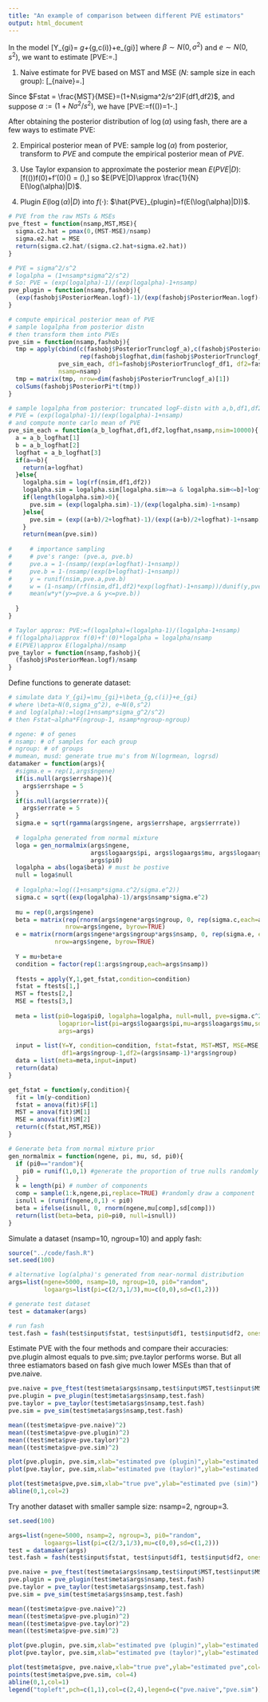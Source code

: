 ```yaml
---
title: "An example of comparison between different PVE estimators"
output: html_document
---
```

In the model 
\[Y_{gi}= \mu_g+\beta_{g,c(i)}+e_{gi}\]
where $\beta \sim N(0,\sigma^2)$ and $e\sim N(0,s^2)$, we want to estimate
\[PVE:=\frac{\sigma^2}{s^2+\sigma^2}.\]

1. Naive estimate for PVE based on MST and MSE ($N$: sample size in each group):
\[\hat{PVE}_{naive}=\frac{MST-MSE}{MST-MSE+N\times MSE}.\]

Since $Fstat = \frac{MST}{MSE}=(1+N\sigma^2/s^2)F(df1,df2)$, and suppose $\alpha:=(1+N\sigma^2/s^2)$,
we have
\[PVE:=f(\log(\alpha))=1-\frac{N}{exp(\log(\alpha))-1+N}.\]

After obtaining the posterior distribution of $\log(\alpha)$ using fash, there are a few ways to estimate PVE:

2. Empirical posterior mean of PVE: sample $\log(\alpha)$ from posterior, transform to $PVE$ and compute the empirical posterior mean of $PVE$.

3. Use Taylor expansion to approximate the posterior mean $E(PVE|D)$: 
\[f(\log(\alpha))\approx f(0)+f'(0)\log(\alpha) = \frac{1}{N}\log(\alpha),\]
so $E(PVE|D)\approx \frac{1}{N} E(\log(\alpha)|D)$.

4. Plugin $E(\log(\alpha)|D)$ into $f(\cdot)$: $\hat{PVE}_{plugin}=f(E(\log(\alpha)|D))$.


```r
# PVE from the raw MSTs & MSEs
pve_ftest = function(nsamp,MST,MSE){
  sigma.c2.hat = pmax(0,(MST-MSE)/nsamp)
  sigma.e2.hat = MSE
  return(sigma.c2.hat/(sigma.c2.hat+sigma.e2.hat))
}

# PVE = sigma^2/s^2
# logalpha = (1+nsamp*sigma^2/s^2)
# So: PVE = (exp(logalpha)-1)/(exp(logalpha)-1+nsamp)
pve_plugin = function(nsamp,fashobj){
  (exp(fashobj$PosteriorMean.logf)-1)/(exp(fashobj$PosteriorMean.logf)-1+nsamp)
}

# compute empirical posterior mean of PVE
# sample logalpha from posterior distn
# then transform them into PVEs
pve_sim = function(nsamp,fashobj){
  tmp = apply(cbind(c(fashobj$PosteriorTrunclogf_a),c(fashobj$PosteriorTrunclogf_b),
                    rep(fashobj$logfhat,dim(fashobj$PosteriorTrunclogf_a)[2])),1,
              pve_sim_each, df1=fashobj$PosteriorTrunclogf_df1, df2=fashobj$PosteriorTrunclogf_df2,
              nsamp=nsamp)
  tmp = matrix(tmp, nrow=dim(fashobj$PosteriorTrunclogf_a)[1])
  colSums(fashobj$PosteriorPi*t(tmp))
}

# sample logalpha from posterior: truncated logF-distn with a,b,df1,df2 
# PVE = (exp(logalpha)-1)/(exp(logalpha)-1+nsamp)
# and compute monte carlo mean of PVE
pve_sim_each = function(a_b_logfhat,df1,df2,logfhat,nsamp,nsim=10000){
  a = a_b_logfhat[1]
  b = a_b_logfhat[2]
  logfhat = a_b_logfhat[3]
  if(a==b){
    return(a+logfhat)
  }else{
    logalpha.sim = log(rf(nsim,df1,df2))
    logalpha.sim = logalpha.sim[logalpha.sim>=a & logalpha.sim<=b]+logfhat
    if(length(logalpha.sim)>0){
      pve.sim = (exp(logalpha.sim)-1)/(exp(logalpha.sim)-1+nsamp)
    }else{
      pve.sim = (exp((a+b)/2+logfhat)-1)/(exp((a+b)/2+logfhat)-1+nsamp)
    }
    return(mean(pve.sim))
      
#     # importance sampling
#     # pve's range: (pve.a, pve.b)
#     pve.a = 1-(nsamp/(exp(a+logfhat)-1+nsamp))
#     pve.b = 1-(nsamp/(exp(b+logfhat)-1+nsamp))
#     y = runif(nsim,pve.a,pve.b)
#     w = (1-nsamp/(rf(nsim,df1,df2)*exp(logfhat)-1+nsamp))/dunif(y,pve.a,pve.b) 
#     mean(w*y*(y>=pve.a & y<=pve.b))
    
  }
}

# Taylor approx: PVE:=f(logalpha)=(logalpha-1)/(logalpha-1+nsamp)
# f(logalpha)\approx f(0)+f'(0)*logalpha = logalpha/nsamp
# E(PVE)\approx E(logalpha)/nsamp
pve_taylor = function(nsamp,fashobj){
  (fashobj$PosteriorMean.logf)/nsamp
}

```

Define functions to generate dataset:
```r
# simulate data Y_{gi}=\mu_{gi}+\beta_{g,c(i)}+e_{gi}
# where \beta~N(0,sigma_g^2), e~N(0,s^2)
# and log(alpha):=log(1+nsamp*sigma_g^2/s^2)
# then Fstat~alpha*F(ngroup-1, nsamp*ngroup-ngroup)

# ngene: # of genes
# nsamp: # of samples for each group
# ngroup: # of groups
# mumean, musd: generate true mu's from N(logrmean, logrsd)
datamaker = function(args){  
  #sigma.e = rep(1,args$ngene)
  if(is.null(args$errshape)){
    args$errshape = 5
  }
  if(is.null(args$errrate)){
    args$errrate = 5
  }
  sigma.e = sqrt(rgamma(args$ngene, args$errshape, args$errrate))
  
  # logalpha generated from normal mixture
  loga = gen_normalmix(args$ngene, 
                       args$logaargs$pi, args$logaargs$mu, args$logaargs$sd, 
                       args$pi0)
  logalpha = abs(loga$beta) # must be postive
  null = loga$null
  
  # logalpha:=log((1+nsamp*sigma.c^2/sigma.e^2))
  sigma.c = sqrt((exp(logalpha)-1)/args$nsamp*sigma.e^2)
  
  mu = rep(0,args$ngene)
  beta = matrix(rep(rnorm(args$ngene*args$ngroup, 0, rep(sigma.c,each=args$ngroup)), each=args$nsamp), 
                nrow=args$ngene, byrow=TRUE)
  e = matrix(rnorm(args$ngene*args$ngroup*args$nsamp, 0, rep(sigma.e, each=args$ngroup*args$nsamp)), 
             nrow=args$ngene, byrow=TRUE)
  
  Y = mu+beta+e
  condition = factor(rep(1:args$ngroup,each=args$nsamp))
  
  ftests = apply(Y,1,get_fstat,condition=condition)
  fstat = ftests[1,]
  MST = ftests[2,]
  MSE = ftests[3,]
  
  meta = list(pi0=loga$pi0, logalpha=logalpha, null=null, pve=sigma.c^2/(sigma.c^2+sigma.e^2),
              logaprior=list(pi=args$logaargs$pi,mu=args$loagargs$mu,sd=args$loagargs$sd), 
              args=args)
  
  input = list(Y=Y, condition=condition, fstat=fstat, MST=MST, MSE=MSE,
               df1=args$ngroup-1,df2=(args$nsamp-1)*args$ngroup)
  data = list(meta=meta,input=input)
  return(data)
}

get_fstat = function(y,condition){
  fit = lm(y~condition)
  fstat = anova(fit)$F[1]
  MST = anova(fit)$M[1]
  MSE = anova(fit)$M[2]
  return(c(fstat,MST,MSE))
}

# Generate beta from normal mixture prior
gen_normalmix = function(ngene, pi, mu, sd, pi0){
  if (pi0=="random"){
    pi0 = runif(1,0,1) #generate the proportion of true nulls randomly
  }
  k = length(pi) # number of components
  comp = sample(1:k,ngene,pi,replace=TRUE) #randomly draw a component
  isnull = (runif(ngene,0,1) < pi0)
  beta = ifelse(isnull, 0, rnorm(ngene,mu[comp],sd[comp]))
  return(list(beta=beta, pi0=pi0, null=isnull))
}
```

Simulate a dataset (nsamp=10, ngroup=10) and apply fash:
```r
source("../code/fash.R")
set.seed(100)

# alternative log(alpha)'s generated from near-normal distribution
args=list(ngene=5000, nsamp=10, ngroup=10, pi0="random",
          logaargs=list(pi=c(2/3,1/3),mu=c(0,0),sd=c(1,2)))

# generate test dataset
test = datamaker(args)

# run fash
test.fash = fash(test$input$fstat, test$input$df1, test$input$df2, oneside=TRUE)
```

Estimate PVE with the four methods and compare their accuracies: pve.plugin almost equals to pve.sim; pve.taylor performs worse. But all three estiamators based on fash give much lower MSEs than that of pve.naive.
```r
pve.naive = pve_ftest(test$meta$args$nsamp,test$input$MST,test$input$MSE)
pve.plugin = pve_plugin(test$meta$args$nsamp,test.fash)
pve.taylor = pve_taylor(test$meta$args$nsamp,test.fash)
pve.sim = pve_sim(test$meta$args$nsamp,test.fash)

mean((test$meta$pve-pve.naive)^2)
mean((test$meta$pve-pve.plugin)^2)
mean((test$meta$pve-pve.taylor)^2)
mean((test$meta$pve-pve.sim)^2)

plot(pve.plugin, pve.sim,xlab="estimated pve (plugin)",ylab="estimated pve (sim)")
plot(pve.taylor, pve.sim,xlab="estimated pve (taylor)",ylab="estimated pve (sim)")

plot(test$meta$pve,pve.sim,xlab="true pve",ylab="estimated pve (sim)")
abline(0,1,col=2)
```

Try another dataset with smaller sample size: nsamp=2, ngroup=3.
```r
set.seed(100)

args=list(ngene=5000, nsamp=2, ngroup=3, pi0="random",
          logaargs=list(pi=c(2/3,1/3),mu=c(0,0),sd=c(1,2)))
test = datamaker(args)
test.fash = fash(test$input$fstat, test$input$df1, test$input$df2, oneside=TRUE)

pve.naive = pve_ftest(test$meta$args$nsamp,test$input$MST,test$input$MSE)
pve.plugin = pve_plugin(test$meta$args$nsamp,test.fash)
pve.taylor = pve_taylor(test$meta$args$nsamp,test.fash)
pve.sim = pve_sim(test$meta$args$nsamp,test.fash)

mean((test$meta$pve-pve.naive)^2)
mean((test$meta$pve-pve.plugin)^2)
mean((test$meta$pve-pve.taylor)^2)
mean((test$meta$pve-pve.sim)^2)

plot(pve.plugin, pve.sim,xlab="estimated pve (plugin)",ylab="estimated pve (sim)")
plot(pve.taylor, pve.sim,xlab="estimated pve (taylor)",ylab="estimated pve (sim)")

plot(test$meta$pve, pve.naive,xlab="true pve",ylab="estimated pve",col=2,xlim=c(0,1),ylim=c(0,1))
points(test$meta$pve,pve.sim, col=4)
abline(0,1,col=1)
legend("topleft",pch=c(1,1),col=c(2,4),legend=c("pve.naive","pve.sim"))
```


